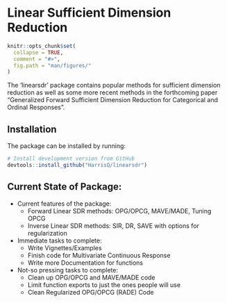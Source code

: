 # Linear Sufficient Dimension Reduction

```r
knitr::opts_chunk$set(
  collapse = TRUE,
  comment = "#>",
  fig.path = "man/figures/"
)
```


The 'linearsdr' package contains popular methods for sufficient dimension reduction as well as some more recent methods in the forthcoming paper "Generalized Forward Sufficient Dimension Reduction for Categorical and Ordinal Responses".

## Installation

The package can be installed by running:

<!-- ::: .pkgdown-devel -->
```r
# Install development version from GitHub
devtools::install_github("HarrisQ/linearsdr")
```
<!-- ::: -->


Current State of Package:
----

* Current features of the package:
    + Forward Linear SDR methods: OPG/OPCG, MAVE/MADE, Tuning OPCG  
    + Inverse Linear SDR methods: SIR, DR, SAVE with options for regularization  

* Immediate tasks to complete:
    + Write Vignettes/Examples   
    + Finish code for Multivariate Continuous Response   
    + Write more Documentation for functions  

* Not-so pressing tasks to complete:
    + Clean up OPG/OPCG and MAVE/MADE code  
    + Limit function exports to just the ones people will use  
    + Clean Regularized OPG/OPCG (RADE) Code  





